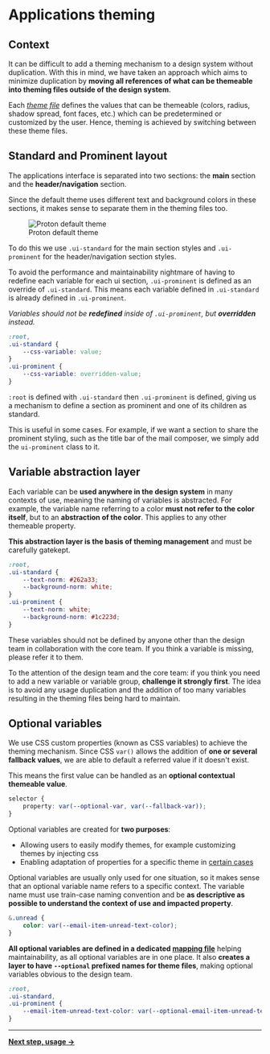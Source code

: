 
<Meta title={getTitle(__filename)} />

# Applications theming

## Context

It can be difficult to add a theming mechanism to a design system without duplication. With this in mind, we have taken an approach which aims to minimize duplication by **moving all references of what can be themeable into theming files outside of the design system**.

Each [_theme file_](https://github.com/ProtonMail/WebClients/tree/main/packages/styles/scss/themes) defines the values that can be themeable (colors, radius, shadow spread, font faces, etc.) which can be predetermined or customized by the user. Hence, theming is achieved by switching between these theme files.

## Standard and Prominent layout

The applications interface is separated into two sections: the **main** section and the **header/navigation** section.

Since the default theme uses different text and background colors in these sections, it makes sense to separate them in the theming files too.

<figure className="text-center">
    <img className="shadow-lifted w25" src={themeDefaultSvg} alt="Proton default theme" />
    <figcaption className="text-sm mt0-5 mb0 text-italic">Proton default theme</figcaption>
</figure>

To do this we use `.ui-standard` for the main section styles and `.ui-prominent` for the header/navigation section styles.

To avoid the performance and maintainability nightmare of having to redefine each variable for each ui section, `.ui-prominent` is defined as an override of `.ui-standard`. This means each variable defined in `.ui-standard` is already defined in `.ui-prominent`.

_Variables should not be **redefined** inside of `.ui-prominent`, but **overridden** instead._

```css
:root,
.ui-standard {
    --css-variable: value;
}
.ui-prominent {
    --css-variable: overridden-value;
}
```

`:root` is defined with `.ui-standard` then `.ui-prominent` is defined, giving us a mechanism to define a section as prominent and one of its children as standard.

This is useful in some cases. For example, if we want a section to share the prominent styling, such as the title bar of the mail composer, we simply add the `ui-prominent` class to it.

## Variable abstraction layer

Each variable can be **used anywhere in the design system** in many contexts of use, meaning the naming of variables is abstracted. For example, the variable name referring to a color **must not refer to the color itself**, but to an **abstraction of the color**. This applies to any other themeable property.

**This abstraction layer is the basis of theming management** and must be carefully gatekept.

```css
:root,
.ui-standard {
    --text-norm: #262a33;
    --background-norm: white;
}
.ui-prominent {
    --text-norm: white;
    --background-norm: #1c223d;
}
```

<Alert type="info">
    These variables should not be defined by anyone other than the design team in collaboration with the core team. If
    you think a variable is missing, please refer it to them.
</Alert>

To the attention of the design team and the core team: if you think you need to add a new variable or variable group, **challenge it strongly first**. The idea is to avoid any usage duplication and the addition of too many variables resulting in the theming files being hard to maintain.

## Optional variables

We use CSS custom properties (known as CSS variables) to achieve the theming mechanism. Since CSS `var()` allows the addition of **one or several fallback values**, we are able to default a referred value if it doesn't exist.

This means the first value can be handled as an **optional contextual themeable value**.

```css
selector {
    property: var(--optional-var, var(--fallback-var));
}
```

Optional variables are created for **two purposes**:

-   Allowing users to easily modify themes, for example customizing themes by injecting css
-   Enabling adaptation of properties for a specific theme in [certain cases](?path=/docs/design-system-theming-usage--page#themeable-value-with-optional)

Optional variables are usually only used for one situation, so it makes sense that an optional variable name refers to a specific context. The variable name must use train-case naming convention and be **as descriptive as possible to understand the context of use and impacted property**.

```css
&.unread {
    color: var(--email-item-unread-text-color);
}
```

**All optional variables are defined in a dedicated [mapping file](https://github.com/ProtonMail/WebClients/blob/main/packages/styles/scss/base/custom-properties/_optionals.scss)** helping maintainability, as all optional variables are in one place. It also **creates a layer to have `--optional` prefixed names for theme files**, making optional variables obvious to the design team.

```css
:root,
.ui-standard,
.ui-prominent {
    --email-item-unread-text-color: var(--optional-email-item-unread-text-color, var(--text-norm));
}
```

---

**[Next step, usage &rarr;](?path=/docs/design-system-theming-usage--page)**
